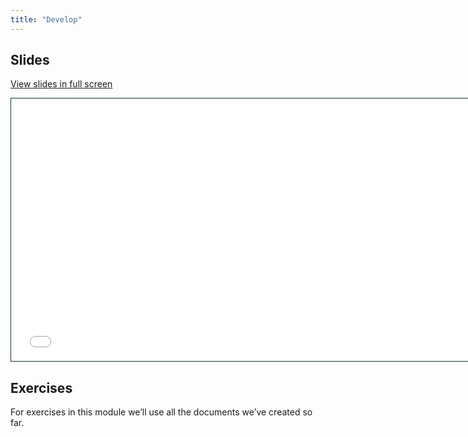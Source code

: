 ```yaml
---
title: "Develop"
---
```


## Slides

[View slides in full screen](2-5-develop.html)

```{=html}
<iframe class="slide-deck" src="2-5-develop.html" height="420" width="747" style="border: 1px solid #123233;"></iframe>
```

## Exercises

For exercises in this module we'll use all the documents we've created so far.
